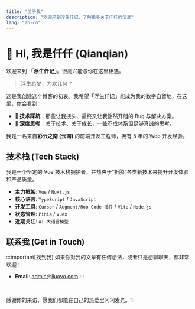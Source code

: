 ```yaml
---
title: "关于我"
description: "欢迎来到浮生仟记，了解更多关于仟仟的信息"
lang: "zh-cn"
---
```



# 👋 Hi, 我是仟仟 (Qianqian)

欢迎来到 **「浮生仟记」**。很高兴能与你在这里相遇。

> 浮生若梦，为欢几何？

这是我创建这个博客的初衷。我希望「浮生仟记」能成为我的数字自留地，在这里，你会看到：

*   **🔧 技术踩坑**：那些让我挠头、最终又让我豁然开朗的 Bug 与解决方案。
*   **🤔 深度思考**：关于技术、关于成长，一些不成体系但足够真诚的思考。

我是一名来自**彩云之南 (云南)** 的前端开发工程师，拥有 5 年的 Web 开发经验。

## 技术栈 (Tech Stack)

我是一个坚定的 Vue 技术栈拥护者，并热衷于“折腾”各类新技术来提升开发体验和产品质量。

*   **主力框架**: <Icon name="fa6-brands:vuejs" class="inline-block align-text-bottom mr-1 text-green-500" size="1.2em" /> `Vue` / <Icon name="fa6-brands:vuejs" class="inline-block align-text-bottom mr-1 text-emerald-500" size="1.2em" /> `Nuxt.js`
*   **核心语言**: <Icon name="material-symbols:code-blocks-outline" class="inline-block align-text-bottom mr-1 text-blue-500" size="1.2em" /> `TypeScript` / `JavaScript`
*   **开发工具**: <Icon name="material-symbols:terminal" class="inline-block align-text-bottom mr-1 text-cyan-400" size="1.2em" /> `Cursor` / <Icon name="fa6-solid:puzzle-piece" class="inline-block align-text-bottom mr-1 text-orange-500" size="1.2em" /> `Augment/Roo Code 插件` / <Icon name="fa6-solid:bolt-lightning" class="inline-block align-text-bottom mr-1 text-yellow-400" size="1.2em" /> `Vite` / <Icon name="fa6-brands:node-js" class="inline-block align-text-bottom mr-1 text-green-600" size="1.2em" /> `Node.js`
*   **状态管理**: <Icon name="fa6-solid:cubes-stacked" class="inline-block align-text-bottom mr-1 text-yellow-500" size="1.2em" /> `Pinia` / `Vuex`
*   **近期关注**: <Icon name="fa6-solid:brain" class="inline-block align-text-bottom mr-1 text-purple-500" size="1.2em" /> `AI 大语言模型`


## 联系我 (Get in Touch)

:::important[找到我]
如果你对我的文章有任何想法，或者只是想聊聊天，都非常欢迎！

*   <Icon name="fa6-regular:envelope" class="inline-block align-text-bottom mr-1 text-gray-600 dark:text-gray-400" size="1.2em" /> **Email**: [admin@liuovo.com](mailto:admin@liuovo.com)
:::

<br/>

感谢你的来访，愿我们都能在自己的热爱里闪闪发光。✨
